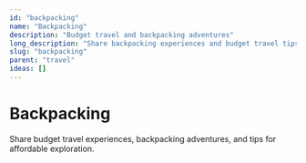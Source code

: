 ```yaml
---
id: "backpacking"
name: "Backpacking"
description: "Budget travel and backpacking adventures"
long_description: "Share backpacking experiences and budget travel tips"
slug: "backpacking"
parent: "travel"
ideas: []
---
```


# Backpacking

Share budget travel experiences, backpacking adventures, and tips for affordable exploration.